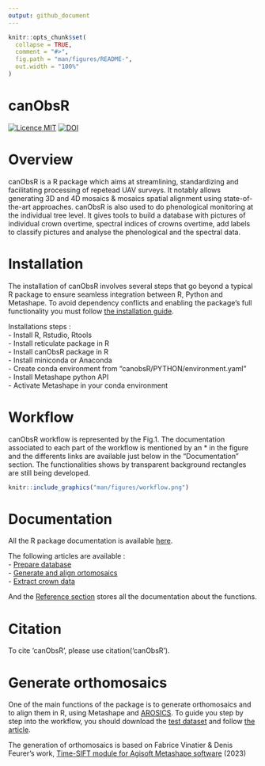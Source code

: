 ```yaml
---
output: github_document
---
```


<!-- README.md is generated from README.Rmd. Please edit that file -->

```r
knitr::opts_chunk$set(
  collapse = TRUE,
  comment = "#>",
  fig.path = "man/figures/README-",
  out.width = "100%"
)
```
canObsR  
=================

[![Licence MIT](https://img.shields.io/badge/licence-MIT-blue.svg)](LICENSE)
[![DOI](https://zenodo.org/badge/DOI/10.5281/zenodo.10213689.svg)](https://zenodo.org/records/14748367?preview=1&token=eyJhbGciOiJIUzUxMiJ9.eyJpZCI6IjY3MjE2Y2M1LTY4NjctNDEwNS1hMTViLTkwNmMzNGM0YzA5NCIsImRhdGEiOnt9LCJyYW5kb20iOiJkYjhlMWZhMDZiYmNkNTg2YzA4OGYxMTg0ODE3MmI3YiJ9.xKZdG_R2NvApekkLM4FanVbM-ZWbGqNjXYucPKydbzeLdur08A69N9ROgeTdPR42PP_OrL4eF_hljxh3wQHfwA)

# Overview

canObsR is a R package which aims at streamlining, standardizing and facilitating processing of repetead UAV surveys. It notably allows generating 3D and 4D mosaics & mosaics spatial alignment using state-of-the-art approaches. canObsR is also used to do phenological monitoring at the individual tree level. It gives tools to build a database with pictures of individual crown overtime, spectral indices of crowns overtime, add labels to classify pictures and analyse the phenological and the spectral data.

# Installation

The installation of canObsR involves several steps that go beyond a typical R package to ensure seamless integration between R, Python and Metashape. To avoid dependency conflicts and enabling the package's full functionality you must follow [the installation guide](https://umr-amap.github.io/canObsR/articles/Installation-guide.html). 

Installations steps :  
	- Install R, Rstudio, Rtools  
	- Install reticulate package in R  
	- Install canObsR package in R  
	- Install miniconda or Anaconda  
	- Create conda environment from "canobsR/PYTHON/environment.yaml"  
	- Install Metashape python API  
	- Activate Metashape in your conda environment

# Workflow

canObsR workflow is represented by the Fig.1. The documentation associated to each part of the workflow is mentioned by an * in the figure and the differents links are available just below in the "Documentation" section. The functionalities shows by transparent background rectangles are still being developed.

```r
knitr::include_graphics("man/figures/workflow.png")
```

# Documentation

All the R package documentation is available [here](https://umr-amap.github.io/canObsR/).  

The following articles are available :  
- [Prepare database](https://umr-amap.github.io/canObsR/articles/Prepare-database.html)  
- [Generate and align ortomosaics](https://umr-amap.github.io/canObsR/articles/Generate-and-align-orthomosaics.html)  
- [Extract crown data](https://umr-amap.github.io/canObsR/articles/Extract-crown-data.html)  

And the [Reference section](https://umr-amap.github.io/canObsR/reference/index.html) stores all the documentation about the functions. 



# Citation

To cite 'canObsR', please use citation('canObsR').  

# Generate orthomosaics

One of the main functions of the package is to generate orthomosaics and to align them in R, using Metashape and [AROSICS](https://github.com/GFZ/arosics). To guide you step by step into the workflow, you should download the  [test dataset](https://zenodo.org/uploads/14748367?token=eyJhbGciOiJIUzUxMiJ9.eyJpZCI6ImVhNjBlZWM5LWYwZTEtNGUxNS04ZDRmLWI3MTAwZTdiMTdmNSIsImRhdGEiOnt9LCJyYW5kb20iOiIzYmViYTgxNWE2OGNlYTA1Zjc1YzdmMWUzZTdjZTVkMSJ9.pzx-dAnjJXNp34OIpqfibrHxZxSUSj8FvdLPGd6r4IaJSa5sAW-eme_EenQr0bLPUAjFGhKrZ-OqrVOQ7bLKBw) and follow [the article](https://umr-amap.github.io/canObsR/articles/generate-and-align-orthomosaics.html).

The generation of orthomosaics is based on Fabrice Vinatier & Denis Feurer's work, [Time-SIFT module for Agisoft Metashape software](https://doi.org/10.5281/zenodo.8367318) (2023)





